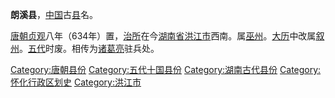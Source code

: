 {{Unreferenced|time=2020-04-01T04:53:00}}
'''朗溪县'''，[[中国|中国]]古[[县|县]]名。

[[唐朝|唐朝]][[貞觀_(唐朝)|贞观]]八年（634年）置，[[治所|治所]]在今[[湖南省|湖南省]][[洪江市|洪江市]]西南。属[[巫州|巫州]]。[[大曆|大历]]中改属[[叙州|叙州]]。[[五代|五代]]时废。相传为[[诸葛亮|诸葛亮]]驻兵处。 

{{湖南行政区划小作品}}
{{DEFAULTSORT:L}}
[[Category:唐朝县份|Category:唐朝县份]]
[[Category:五代十国县份|Category:五代十国县份]]
[[Category:湖南古代县份|Category:湖南古代县份]]
[[Category:怀化行政区划史|Category:怀化行政区划史]]
[[Category:洪江市|Category:洪江市]]